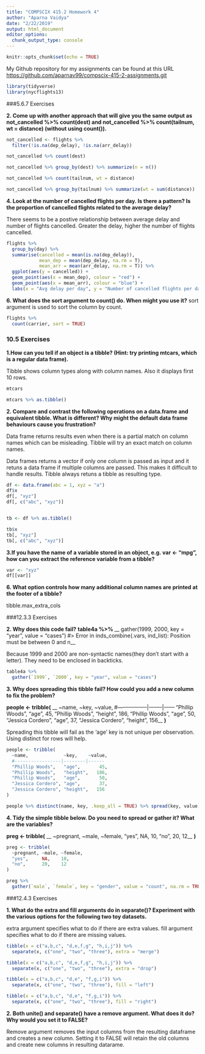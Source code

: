 ```yaml
---
title: "COMPSCIX 415.2 Homework 4"
author: "Aparna Vaidya"
date: "2/22/2019"
output: html_document
editor_options: 
  chunk_output_type: console
---
```


```r
knitr::opts_chunk$set(echo = TRUE)
```


My Github repository for my assignments can be found at this URL <https://github.com/aparnav99/compscix-415-2-assignments.git>


```r
library(tidyverse)
library(nycflights13)
```

###5.6.7 Exercises

__2. Come up with another approach that will give you the same output as not_cancelled %>% count(dest) and not_cancelled %>% count(tailnum, wt = distance) (without using count()).__

```r
not_cancelled <- flights %>% 
  filter(!is.na(dep_delay), !is.na(arr_delay))
```

```r
not_cancelled %>% count(dest)

not_cancelled %>% group_by(dest) %>% summarize(n = n())
```

```r
not_cancelled %>% count(tailnum, wt = distance)

not_cancelled %>% group_by(tailnum) %>% summarize(wt = sum(distance))
```


__4. Look at the number of cancelled flights per day. Is there a pattern? Is the proportion of cancelled flights related to the average delay?__

There seems to be a postive relationship between average delay and number of flights cancelled. Greater the delay, higher the number of flights cancelled.

```r
flights %>%
  group_by(day) %>%
  summarise(cancelled = mean(is.na(dep_delay)),
            mean_dep = mean(dep_delay, na.rm = T),
            mean_arr = mean(arr_delay, na.rm = T)) %>%
  ggplot(aes(y = cancelled)) +
  geom_point(aes(x = mean_dep), colour = "red") +
  geom_point(aes(x = mean_arr), colour = "blue") +
  labs(x = "Avg delay per day", y = "Number of cancelled flights per day")
```


__6. What does the sort argument to count() do. When might you use it?__
sort argument is used to sort the column by count.

```r
flights %>%
  count(carrier, sort = TRUE)
```


### 10.5 Exercises

__1.How can you tell if an object is a tibble? (Hint: try printing mtcars, which is a regular data frame).__

Tibble shows column types along with column names. Also it displays first 10 rows.

```r
mtcars

mtcars %>% as.tibble()
```


__2. Compare and contrast the following operations on a data.frame and equivalent tibble. What is different? Why might the default data frame behaviours cause you frustration?__

Data frame returns results even when there is a partial match on column names which can be misleading. Tibble will try an exact match on column names.

Data frames returns a vector if only one column is passed as input and it retuns a data frame if multiple columns are passed. This makes it difficult to handle results. Tibble always retuns a tibble as resulting type.

```r
df <- data.frame(abc = 1, xyz = "a")
df$x
df[, "xyz"]
df[, c("abc", "xyz")]


tb <- df %>% as.tibble()

tb$x
tb[, "xyz"]
tb[, c("abc", "xyz")]

```


__3.If you have the name of a variable stored in an object, e.g. var <- "mpg", how can you extract the reference variable from a tibble?__

```r
var <- "xyz"
df[[var]]


```


__6. What option controls how many additional column names are printed at the footer of a tibble?__

tibble.max_extra_cols


###12.3.3 Exercises

__2. Why does this code fail?__
__table4a %>% __
__  gather(1999, 2000, key = "year", value = "cases")__
__#> Error in inds_combine(.vars, ind_list): Position must be between 0 and n__

Because 1999 and 2000 are non-syntactic names(they don't start with a letter). They need to be enclosed in backticks.

```r
table4a %>% 
  gather(`1999`, `2000`, key = "year", value = "cases")
```


__3. Why does spreading this tibble fail? How could you add a new column to fix the problem?__

__people <- tribble(__
__  ~name,             ~key,    ~value,__
__  #-----------------|--------|------__
__  "Phillip Woods",   "age",       45,__
__  "Phillip Woods",   "height",   186,__
__  "Phillip Woods",   "age",       50,__
__ "Jessica Cordero", "age",       37,__
__  "Jessica Cordero", "height",   156__
__)__

Spreading this tibble will fail as the 'age' key is not unique per observation. Using distinct for rows will help.

```r
people <- tribble(
  ~name,             ~key,    ~value,
  #-----------------|--------|------
  "Phillip Woods",   "age",       45,
  "Phillip Woods",   "height",   186,
  "Phillip Woods",   "age",       50,
  "Jessica Cordero", "age",       37,
  "Jessica Cordero", "height",   156
)

people %>% distinct(name, key, .keep_all = TRUE) %>% spread(key, value)

```


__4. Tidy the simple tibble below. Do you need to spread or gather it? What are the variables?__

__preg <- tribble(__
__  ~pregnant, ~male, ~female,__
__  "yes",     NA,    10,__
__  "no",      20,    12__
__)__

```r
preg <- tribble(
  ~pregnant, ~male, ~female,
  "yes",     NA,    10,
  "no",      20,    12
)

preg %>% 
  gather(`male`, `female`, key = "gender", value = "count", na.rm = TRUE)
```


###12.4.3 Exercises

__1. What do the extra and fill arguments do in separate()? Experiment with the various options for the following two toy datasets.__

extra argument specifies what to do if there are extra values.
fill argument specifies what to do if there are missing values.

```r
tibble(x = c("a,b,c", "d,e,f,g", "h,i,j")) %>% 
  separate(x, c("one", "two", "three"), extra = "merge")

tibble(x = c("a,b,c", "d,e,f,g", "h,i,j")) %>% 
  separate(x, c("one", "two", "three"), extra = "drop")

tibble(x = c("a,b,c", "d,e", "f,g,i")) %>% 
  separate(x, c("one", "two", "three"), fill = "left")

tibble(x = c("a,b,c", "d,e", "f,g,i")) %>% 
  separate(x, c("one", "two", "three"), fill = "right")
```


__2. Both unite() and separate() have a remove argument. What does it do? Why would you set it to FALSE?__

Remove argument removes the input columns from the resulting dataframe and creates a new column. Setting it to FALSE will retain the old columns and create new columns in resulting datarame.
